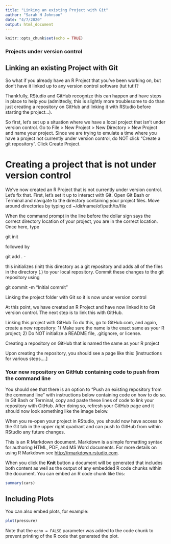```yaml
---
title: "Linking an existing Project with Git"
author: "Sarah H Johnson"
date: "4/7/2020"
output: html_document
---
```


```r
knitr::opts_chunk$set(echo = TRUE)
```

### Projects under version control

## Linking an existing Project with Git  

So what if you already have an R Project that you’ve been working on, but don’t have it linked up to any version control software (tut tut!)?

Thankfully, RStudio and GitHub recognize this can happen and have steps in place to help you (admittedly, this is slightly more troublesome to do than just creating a repository on GitHub and linking it with RStudio before starting the project…).

So first, let’s set up a situation where we have a local project that isn’t under version control. Go to File > New Project > New Directory > New Project and name your project. Since we are trying to emulate a time where you have a project not currently under version control, do NOT click “Create a git repository”. Click Create Project.


# Creating a project that is not under version control

We’ve now created an R Project that is not currently under version control. Let’s fix that. First, let’s set it up to interact with Git. Open Git Bash or Terminal and navigate to the directory containing your project files. Move around directories by typing cd ~/dir/name/of/path/to/file

When the command prompt in the line before the dollar sign says the correct directory location of your project, you are in the correct location. Once here, type 

git init 

followed by 

git add . - 

this initializes (init) this directory as a git repository and adds all of the files in the directory (.) to your local repository. Commit these changes to the git repository using 

git commit -m "Initial commit"

Linking the project folder with Git so it is now under version control

At this point, we have created an R Project and have now linked it to Git version control. The next step is to link this with GitHub.

Linking this project with GitHub
To do this, go to GitHub.com, and again, create a new repository:
1) Make sure the name is the exact same as your R project;
2) Do NOT initialize a README file, .gitignore, or license.


Creating a repository on GitHub that is named the same as your R project

Upon creating the repository, you should see a page like this:
 [instructions for various steps....]
 
### Your new repository on GitHub containing code to push from the command line

You should see that there is an option to “Push an existing repository from the command line” with instructions below containing code on how to do so. In Git Bash or Terminal, copy and paste these lines of code to link your repository with GitHub. After doing so, refresh your GitHub page and it should now look something like the image below.

When you re-open your project in RStudio, you should now have access to the Git tab in the upper right quadrant and can push to GitHub from within RStudio any future changes. 



This is an R Markdown document. Markdown is a simple formatting syntax for authoring HTML, PDF, and MS Word documents. For more details on using R Markdown see <http://rmarkdown.rstudio.com>.

When you click the **Knit** button a document will be generated that includes both content as well as the output of any embedded R code chunks within the document. You can embed an R code chunk like this:

```r
summary(cars)
```

## Including Plots

You can also embed plots, for example:

```r
plot(pressure)
```

Note that the `echo = FALSE` parameter was added to the code chunk to prevent printing of the R code that generated the plot.

